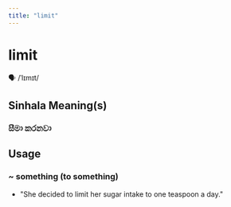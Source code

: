 ```yaml
---
title: "limit"
---
```


# limit

🗣️ /ˈlɪmɪt/

## Sinhala Meaning(s)

### සීමා කරනවා

## Usage

### ~ something (to something)

- "She decided to limit her sugar intake to one teaspoon a day."


